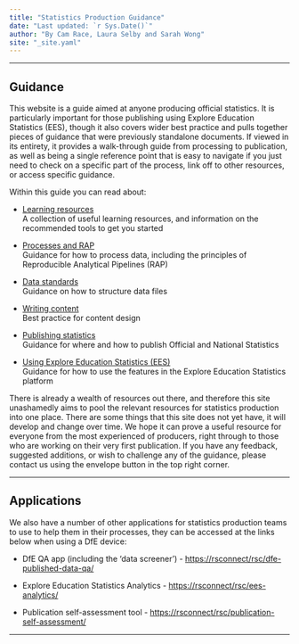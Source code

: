```yaml
---
title: "Statistics Production Guidance"
date: "Last updated: `r Sys.Date()`"
author: "By Cam Race, Laura Selby and Sarah Wong"
site: "_site.yaml"
---
```


---

## Guidance

This website is a guide aimed at anyone producing official statistics. It is particularly important for those publishing using Explore Education Statistics (EES), though it also covers wider best practice and pulls together pieces of guidance that were previously standalone documents. If viewed in its entirety, it provides a walk-through guide from processing to publication, as well as being a single reference point that is easy to navigate if you just need to check on a specific part of the process, link off to other resources, or access specific guidance.

Within this guide you can read about: 

* [Learning resources](l+d.html)  
A collection of useful learning resources, and information on the recommended tools to get you started

* [Processes and RAP](rap.html)  
Guidance for how to process data, including the principles of Reproducible Analytical Pipelines (RAP)

* [Data standards](ud.html)  
Guidance on how to structure data files

* [Writing content](cd.html)  
Best practice for content design

* [Publishing statistics](pub.html)  
Guidance for where and how to publish Official and National Statistics

* [Using Explore Education Statistics (EES)](ees.html)  
Guidance for how to use the features in the Explore Education Statistics platform

There is already a wealth of resources out there, and therefore this site unashamedly aims to pool the relevant resources for statistics production into one place. There are some things that this site does not yet have, it will develop and change over time. We hope it can prove a useful resource for everyone from the most experienced of producers, right through to those who are working on their very first publication. If you have any feedback, suggested additions, or wish to challenge any of the guidance, please contact us using the envelope button in the top right corner.

---

## Applications

We also have a number of other applications for statistics production teams to use to help them in their processes, they can be accessed at the links below when using a DfE device:


- DfE QA app (including the 'data screener') - [https://rsconnect/rsc/dfe-published-data-qa/](https://rsconnect/rsc/dfe-published-data-qa/){target="_blank" rel="noopener noreferrer"}

- Explore Education Statistics Analytics - [https://rsconnect/rsc/ees-analytics/](https://rsconnect/rsc/ees-analytics/){target="_blank" rel="noopener noreferrer"}

- Publication self-assessment tool - [https://rsconnect/rsc/publication-self-assessment/](https://rsconnect/rsc/publication-self-assessment/){target="_blank" rel="noopener noreferrer"}


---